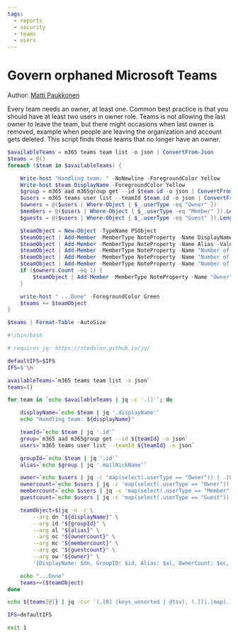 ```yaml
---
tags:
  - reports
  - security
  - teams
  - users
---
```



# Govern orphaned Microsoft Teams

Author: [Matti Paukkonen](https://mattipaukkonen.com/2019/10/09/govern-orphaned-teams-with-powershell/)

Every team needs an owner, at least one. Common best practice is that you should have at least two users in owner role. Teams is not allowing the last owner to leave the team, but there might occasions when last owner is removed, example when people are leaving the organization and account gets deleted. This script finds those teams that no longer have an owner.

<Tabs>
  <TabItem value="PowerShell">

  ```powershell
  $availableTeams = m365 teams team list -o json | ConvertFrom-Json
  $teams = @()
  foreach ($team in $availableTeams) {

      Write-host "Handling team: " -NoNewline -ForegroundColor Yellow
      Write-host $team.DisplayName -ForegroundColor Yellow
      $group = m365 aad m365group get --id $team.id -o json | ConvertFrom-Json
      $users = m365 teams user list --teamId $team.id -o json | ConvertFrom-Json
      $owners = @($users | Where-Object { $_.userType -eq "Owner" })
      $members = @($users | Where-Object { $_.userType -eq "Member" }).Length
      $guests = @($users | Where-Object { $_.userType -eq "Guest" }).Length

      $teamObject = New-Object -TypeName PSObject
      $teamObject | Add-Member -MemberType NoteProperty -Name DisplayName -Value $team.displayName
      $teamObject | Add-Member -MemberType NoteProperty -Name Alias -Value $group.mailNickName
      $teamObject | Add-Member -MemberType NoteProperty -Name "Number of Owners" -Value $owners.Length
      $teamObject | Add-Member -MemberType NoteProperty -Name "Number of Members" -Value $members
      $teamObject | Add-Member -MemberType NoteProperty -Name "Number of Guests" -Value $guests
      if ($owners.Count -eq 1) {
          $teamObject | Add-Member -MemberType NoteProperty -Name "Owner" -Value $owners[0].displayName
      }

      write-host " ...Done" -ForegroundColor Green
      $teams += $teamObject
  }

  $teams | Format-Table -AutoSize
  ```

  </TabItem>
  <TabItem value="Bash">

  ```bash
  #!/bin/bash

  # requires jq: https://stedolan.github.io/jq/

  defaultIFS=$IFS
  IFS=$'\n'

  availableTeams=`m365 teams team list -o json`
  teams=()

  for team in `echo $availableTeams | jq -c '.[]'`; do

      displayName=`echo $team | jq '.displayName'`
      echo "Handling team: ${displayName}"

      teamId=`echo $team | jq '.id'`
      group=`m365 aad m365group get --id ${teamId} -o json`
      users=`m365 teams user list --teamId ${teamId} -o json`

      groupId=`echo $team | jq '.id'`
      alias=`echo $group | jq '.mailNickName'`

      owner=`echo $users | jq -c 'map(select(.userType == "Owner")) | .[0]? | .displayName'`
      ownercount=`echo $users | jq -c 'map(select(.userType == "Owner")) | length'`
      membercount=`echo $users | jq -c 'map(select(.userType == "Member")) | length'`
      guestcount=`echo $users | jq -c 'map(select(.userType == "Guest")) | length'`

      teamObject=$(jq -n -c \
          --arg dn "${displayName}" \
          --arg id "${groupId}" \
          --arg al "${alias}" \
          --arg oc "${ownercount}" \
          --arg mc "${membercount}" \
          --arg gc "${guestcount}" \
          --arg ow "${owner}" \
          '{DisplayName: $dn, GroupID: $id, Alias: $al, OwnerCount: $oc, MemberCount: $mc, GuestCount: $gc, Owner: $ow}')

      echo "...Done"
      teams+=($teamObject)
  done

  echo ${teams[@]} | jq -csr '(.[0] |keys_unsorted | @tsv), (.[]|.|map(.) |@tsv)' | column -s$'\t' -t

  IFS=defaultIFS

  exit 1
  ```

  </TabItem>
</Tabs>

